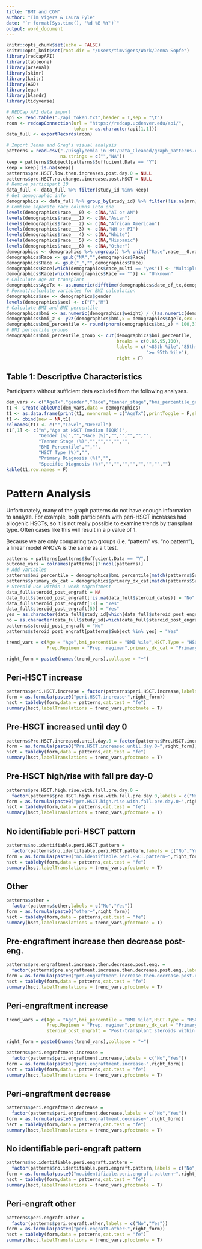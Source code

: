 ```yaml
---
title: "BMT and CGM"
author: "Tim Vigers & Laura Pyle"
date: "`r format(Sys.time(), '%d %B %Y')`"
output: word_document
---
```


```r
knitr::opts_chunk$set(echo = FALSE)
knitr::opts_knit$set(root.dir = "/Users/timvigers/Work/Jenna Sopfe")
library(redcapAPI)
library(tableone)
library(arsenal)
library(skimr)
library(knitr)
library(AGD)
library(ega)
library(blandr)
library(tidyverse)
```

```r
# REDCap API data import
api <- read.table("./api_token.txt",header = T,sep = "\t")
rcon <- redcapConnection(url = "https://redcap.ucdenver.edu/api/",
                         token = as.character(api[1,1]))
data_full <- exportRecords(rcon)
```

```r
# Import Jenna and Greg's visual analysis
patterns = read.csv("./Disglycemia in BMT/Data_Cleaned/graph_patterns.csv",
                    na.strings = c("","NA"))
keep = patterns$Subject[patterns$Suffucient.Data == "Y"]
keep = keep[!is.na(keep)]
patterns$pre.HSCT.low.then.increases.post.day.0 = NULL
patterns$pre.HSCT.no.change..increase.post.HSCT = NULL
# Remove participant 10
data_full <- data_full %>% filter(study_id %in% keep)
# Get demographic info
demographics <- data_full %>% group_by(study_id) %>% filter(!is.na(mrn))
# Combine separate race columns into one
levels(demographics$race___0) <- c(NA,"AI or AN")
levels(demographics$race___1) <- c(NA,"Asian")
levels(demographics$race___2) <- c(NA,"African American")
levels(demographics$race___3) <- c(NA,"NH or PI")
levels(demographics$race___4) <- c(NA,"White")
levels(demographics$race___5) <- c(NA,"Hispanic")
levels(demographics$race___6) <- c(NA,"Other")
demographics <- demographics %>% ungroup() %>% unite("Race",race___0,race___1,race___2,race___3,race___4,race___5,race___6)
demographics$Race <- gsub("NA","",demographics$Race)
demographics$Race <- gsub("_","",demographics$Race)
demographics$Race[which(demographics$race_multi == "yes")] <- "Multiple"
demographics$Race[which(demographics$Race == "")] <- "Unknown"
# Calculate age at transplant
demographics$AgeTx <- as.numeric(difftime(demographics$date_of_tx,demographics$date_of_birth,units = "days")) / 365.25
# Format/calculate variables for BMI calculation
demographics$sex <- demographics$gender
levels(demographics$sex) <- c("F","M")
# Calculate BMI and BMI percentile
demographics$bmi <- as.numeric(demographics$weight) / ((as.numeric(demographics$height)/100)^2)
demographics$bmi_z <- y2z(demographics$bmi,x = demographics$AgeTx,sex = demographics$sex,ref = get("cdc.bmi"))
demographics$bmi_percentile <- round(pnorm(demographics$bmi_z) * 100,3)
# BMI percentile groups
demographics$bmi_percentile_group <- cut(demographics$bmi_percentile,
                                         breaks = c(0,85,95,100),
                                         labels = c("<85th %ile","85th-95th %ile",
                                                    ">= 95th %ile"),
                                         right = F)
```

## Table 1: Descriptive Characteristics

Participants without sufficient data excluded from the following analyses. 

```r
dem_vars <- c("AgeTx","gender","Race","tanner_stage","bmi_percentile_group","tx_type","primary_dx_cat","spec_dx_cat")
t1 <- CreateTableOne(dem_vars,data = demographics)
t1 <- as.data.frame(print(t1, nonnormal = c("AgeTx"),printToggle = F,showAllLevels = T))
t1 <- cbind(new = NA,t1)
colnames(t1) <- c("","Level","Overall")
t1[,1] <- c("n","Age at HSCT (median [IQR])",
            "Gender (%)","","Race (%)","","","","","",
            "Tanner Stage (%)","","","","","",
            "BMI Percentile","","",
            "HSCT Type (%)","",
            "Primary Diagnosis (%)","",
            "Specific Diagnosis (%)","","","","","","","","")
kable(t1,row.names = F)
```

# Pattern Analysis

Unfortunately, many of the graph patterns do not have enough information to analyze. For example, both participants with peri-HSCT increases had allogenic HSCTs, so it is not really possible to examine trends by transplant type. Often cases like this will result in a p value of 1.

Because we are only comparing two groups (i.e. "pattern" vs. "no pattern"), a linear model ANOVA is the same as a t test.

```r
patterns = patterns[patterns$Suffucient.Data == "Y",]
outcome_vars = colnames(patterns)[7:ncol(patterns)]
# Add variables
patterns$bmi_percentile = demographics$bmi_percentile[match(patterns$Subject,demographics$study_id)]
patterns$primary_dx_cat = demographics$primary_dx_cat[match(patterns$Subject,demographics$study_id)]
# Steroid use within 1 week engraftment
data_full$steroid_post_engraft = NA
data_full$steroid_post_engraft[!is.na(data_full$steroid_dates)] = "No"
data_full$steroid_post_engraft[18] = "Yes"
data_full$steroid_post_engraft[59] = "Yes"
yes = as.character(data_full$study_id[which(data_full$steroid_post_engraft == "Yes")])
no = as.character(data_full$study_id[which(data_full$steroid_post_engraft == "No")])
patterns$steroid_post_engraft = "No"
patterns$steroid_post_engraft[patterns$Subject %in% yes] = "Yes"

trend_vars = c(Age = "Age",bmi_percentile = "BMI %ile",HSCT.Type = "HSCT type",
               Prep.Regimen = "Prep. regimen",primary_dx_cat = "Primary diagnosis")

right_form = paste0(names(trend_vars),collapse = "+")
```

## Peri-HSCT increase

```r
patterns$peri.HSCT.increase = factor(patterns$peri.HSCT.increase,labels = c("No","Yes"))
form = as.formula(paste0("peri.HSCT.increase~",right_form))
hsct = tableby(form,data = patterns,cat.test = "fe")
summary(hsct,labelTranslations = trend_vars,pfootnote = T)
```

## Pre-HSCT increased until day 0

```r
patterns$Pre.HSCT.increased.until.day.0 = factor(patterns$Pre.HSCT.increased.until.day.0,labels = c("No","Yes"))
form = as.formula(paste0("Pre.HSCT.increased.until.day.0~",right_form))
hsct = tableby(form,data = patterns,cat.test = "fe")
summary(hsct,labelTranslations = trend_vars,pfootnote = T)
```

## Pre-HSCT high/rise with fall pre day-0

```r
patterns$pre.HSCT.high.rise.with.fall.pre.day.0 = 
  factor(patterns$pre.HSCT.high.rise.with.fall.pre.day.0,labels = c("No","Yes"))
form = as.formula(paste0("pre.HSCT.high.rise.with.fall.pre.day.0~",right_form))
hsct = tableby(form,data = patterns,cat.test = "fe")
summary(hsct,labelTranslations = trend_vars,pfootnote = T)
```

## No identifiable peri-HSCT pattern

```r
patterns$no.identifiable.peri.HSCT.pattern = 
  factor(patterns$no.identifiable.peri.HSCT.pattern,labels = c("No","Yes"))
form = as.formula(paste0("no.identifiable.peri.HSCT.pattern~",right_form))
hsct = tableby(form,data = patterns,cat.test = "fe")
summary(hsct,labelTranslations = trend_vars,pfootnote = T)
```

## Other

```r
patterns$other = 
  factor(patterns$other,labels = c("No","Yes"))
form = as.formula(paste0("other~",right_form))
hsct = tableby(form,data = patterns,cat.test = "fe")
summary(hsct,labelTranslations = trend_vars,pfootnote = T)
```

## Pre-engraftment increase then decrease post-eng.

```r
patterns$pre.engraftment.increase.then.decrease.post.eng. = 
  factor(patterns$pre.engraftment.increase.then.decrease.post.eng.,labels = c("No","Yes"))
form = as.formula(paste0("pre.engraftment.increase.then.decrease.post.eng.~",right_form))
hsct = tableby(form,data = patterns,cat.test = "fe")
summary(hsct,labelTranslations = trend_vars,pfootnote = T)
```

## Peri-engraftment increase

```r
trend_vars = c(Age = "Age",bmi_percentile = "BMI %ile",HSCT.Type = "HSCT type",
               Prep.Regimen = "Prep. regimen",primary_dx_cat = "Primary diagnosis",
               steroid_post_engraft = "Post-transplant steroids within 1 week of engraftment")

right_form = paste0(names(trend_vars),collapse = "+")
```

```r
patterns$peri.engraftment.increase = 
  factor(patterns$peri.engraftment.increase,labels = c("No","Yes"))
form = as.formula(paste0("peri.engraftment.increase~",right_form))
hsct = tableby(form,data = patterns,cat.test = "fe")
summary(hsct,labelTranslations = trend_vars,pfootnote = T)
```

## Peri-engraftment decrease

```r
patterns$peri.engraftment.decrease = 
  factor(patterns$peri.engraftment.decrease,labels = c("No","Yes"))
form = as.formula(paste0("peri.engraftment.decrease~",right_form))
hsct = tableby(form,data = patterns,cat.test = "fe")
summary(hsct,labelTranslations = trend_vars,pfootnote = T)
```

## No identifiable peri-engraft pattern

```r
patterns$no.identifiable.peri.engraft.pattern = 
  factor(patterns$no.identifiable.peri.engraft.pattern,labels = c("No","Yes"))
form = as.formula(paste0("no.identifiable.peri.engraft.pattern~",right_form))
hsct = tableby(form,data = patterns,cat.test = "fe")
summary(hsct,labelTranslations = trend_vars,pfootnote = T)
```

## Peri-engraft other

```r
patterns$peri.engraft.other = 
  factor(patterns$peri.engraft.other,labels = c("No","Yes"))
form = as.formula(paste0("peri.engraft.other~",right_form))
hsct = tableby(form,data = patterns,cat.test = "fe")
summary(hsct,labelTranslations = trend_vars,pfootnote = T)
```
